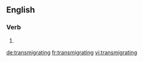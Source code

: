 ==English==

===Verb===
{{head|en}}

# {{present participle of|transmigrate|lang=en}}

[[de:transmigrating]]
[[fr:transmigrating]]
[[vi:transmigrating]]